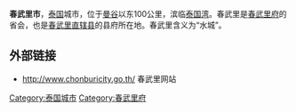 {{Infobox settlement
<!--See the Table at Infobox Settlement for all fields and descriptions of usage-->
<!-- Basic info  ---------------->
|official_name          =  春武里
|other_name             =
|native_name            =  ชลบุรี<!-- for cities whose native name is not in English -->
|nickname               = 
|settlement_type        = <!--For Town or Village (Leave blank for the default City)-->
|motto                  =
<!-- images and maps  ----------->
|image_skyline          = 
|imagesize              = 
|image_caption          = 
|dot_x =  |dot_y =
|pushpin_map            = Thailand<!-- the name of a location map as per http://en.wikipedia.org/wiki/Template:Location_map -->
|pushpin_label_position =bottom
|pushpin_map_caption    =在泰国的位置
<!-- Location ------------------>
|coordinates_region     = TH
|subdivision_type       = 国家
|subdivision_name       = [[Image:Flag_of_Thailand.svg|25px]] [[泰国|泰国]]
|subdivision_type1      = [[泰国行政区划|省]]
|subdivision_name1      = [[春武里府|春武里府]]
|subdivision_type2      = [[县_(泰国)|县]]
|subdivision_name2      = [[Amphoe_Mueang_Chonburi|Amphoe Mueang Chonburi]]
<!-- Politics ----------------->
|government_footnotes   =
|government_type        =
|leader_title           =
|leader_name            =
<!-- Area    --------------------->
|area_magnitude         = 
|unit_pref                =Imperial <!--Enter: Imperial, if Imperial (metric) is desired-->
|area_footnotes           =
|area_total_km2           = <!-- ALL fields dealing with a measurements are subject to automatic unit conversion-->
<!-- Population   ----------------------->
|population_as_of               =2006
|population_footnotes           =
|population_note                =
|population_total               =180,000
|population_density_km2         =
|population_blank1_title        =Ethnicities
|population_blank1              =
|population_blank2_title        =Religions
|population_blank2              =
|population_density_blank1_km2 =   
|population_density_blank1_sq_mi =
<!-- General information  --------------->
|timezone               = 
|utc_offset             = 
|timezone_DST           = 
|utc_offset_DST         = 
|latd=13 |latm=21|lats=40 |latNS=N
|longd=100 |longm=59 |longs=6 |longEW=E
|elevation_footnotes    =  <!--for references: use <ref> </ref> tags-->
|elevation_m            = 
|elevation_ft           =
<!-- Area/postal codes & others -------->
|postal_code_type       = Post code
|postal_code            = 20000
|area_code              =
|blank_name             = Geocode
|blank_info             = 2099
|blank1_name            =
|blank1_info            =
|website                = http://www.chonburicity.go.th/
|footnotes              = 
|image_seal             = Seal of Chonburi.png
}}
'''春武里市'''，[[泰国|泰国]]城市，位于[[曼谷|曼谷]]以东100公里，滨临[[泰国湾|泰国湾]]。春武里是[[春武里府|春武里府]]的省会，也是[[春武里直辖县|春武里直辖县]]的县府所在地。春武里含义为“水城”。

==外部链接==
*http://www.chonburicity.go.th/ {{Wayback|url=http://www.chonburicity.go.th/ |date=20190401225355 }} 春武里网站

[[Category:泰国城市|Category:泰国城市]]
[[Category:春武里府|Category:春武里府]]